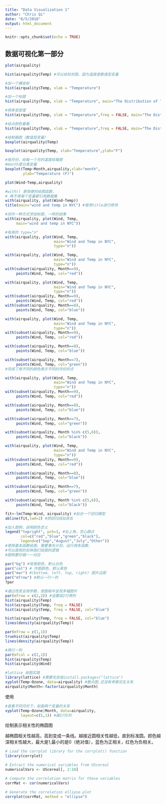```yaml
---
title: "Data Visualization 1"
author: "Chris Qi"
date: "8/5/2018"
output: html_document
---
```


```r
knitr::opts_chunk$set(echo = TRUE)
```

## 数据可视化第一部分
```r
plot(airquality)
```

```r
hist(airquality$Temp) #可以绘柱状图，因为温度是数值型变量
```

```r
#加一个横坐标
hist(airquality$Temp, xlab = "Temperature")
```

```r
#加一个标题
hist(airquality$Temp, xlab = "Temperature", main="The Distribution of Temperature")
```

```r
#频率变密度
hist(airquality$Temp, xlab = "Temperature",freq = FALSE, main="The Distribution of Temperature")

```

```r
#给点颜色看看
hist(airquality$Temp, xlab = "Temperature",freq = FALSE, main="The Distribution of Temperature",col="red")
```

```r
#绘制箱图（数值型变量）
boxplot(airquality$Temp) 
```

```r
boxplot(airquality$Temp, xlab="Temperature",ylab="F")
```

```r
#按月份，给每一个月的温度绘箱图
#month是分类变量
boxplot(Temp~Month,airquality,xlab="month", 
        ylab="Temperature (F)")
```

```r
plot(Wind~Temp,airquality)
```

```r
#with() 更简便的绘图函数，
# 再不用每个变量都引用数据集
with(airquality, plot(Wind~Temp))
title(main="wind and temp in NYC") #使用title进行修饰
```

```r
#另外一种方式添加标题，一样的结果
with(airquality, plot(Wind, Temp,
     main="wind and temp in NYC")) 
```

```r
#有用的 type="n"
with(airquality, plot(Wind, Temp,
                      main="Wind and Temp in NYC",
                      type="n"))
```

```r
with(airquality, plot(Wind, Temp,
                      main="Wind and Temp in NYC",
                      type="n"))
with(subset(airquality, Month==9), 
     points(Wind, Temp, col="red"))
```

```r
with(airquality, plot(Wind, Temp,
                      main="Wind and Temp in NYC",
                      type="n"))
with(subset(airquality, Month==9), 
     points(Wind, Temp, col="red"))
with(subset(airquality, Month==8), 
     points(Wind, Temp, col="blue"))
```

```r
with(airquality, plot(Wind, Temp,
                      main="Wind and Temp in NYC",
                      type="n"))
with(subset(airquality, Month==9), 
     points(Wind, Temp, col="red"))

with(subset(airquality, Month==8), 
     points(Wind, Temp, col="blue"))

with(subset(airquality, Month==7), 
     points(Wind, Temp, col="green"))
#完成了用不同的颜色表示不同的月份的点
```

```r
with(airquality, plot(Wind, Temp,
                      main="Wind and Temp in NYC",
                      type="n"))
with(subset(airquality, Month==9), 
     points(Wind, Temp, col="red"))

with(subset(airquality, Month==8), 
     points(Wind, Temp, col="blue"))

with(subset(airquality, Month==7), 
     points(Wind, Temp, col="green"))

with(subset(airquality, Month %in% c(5,6)), 
     points(Wind, Temp, col="black"))
```

```r
with(airquality, plot(Wind, Temp,
                      main="Wind and Temp in NYC",
                      type="n"))
with(subset(airquality, Month==9), 
     points(Wind, Temp, col="red"))

with(subset(airquality, Month==8), 
     points(Wind, Temp, col="blue"))

with(subset(airquality, Month==7), 
     points(Wind, Temp, col="green"))

with(subset(airquality, Month %in% c(5,6)), 
     points(Wind, Temp, col="black"))

fit<-lm(Temp~Wind, airquality) #拟合一个回归模型
abline(fit,lwd=2) #把回归线加进去

#加入图例，说明颜色含义
legend("topright", pch=1, #右上角，空心圆点
       col=c("red","blue","green","black"),
       legend=c("Sep","August","July","Other"))
#使用基本函数绘图，需要事先计划，运行很多函数，
#可以直观的反映我们绘图的逻辑
#图例要仔细一一对应
```


```r
par("bg") #背景颜色，默认白色
par("col") # 作图颜色，默认黑色
par("mar") #(bottom, left, top, right) 图片边距
par("mfrow") #默认一行一列
?par
```

```r
#通过改变全局参数，使面板中呈现多幅图片
par(mfrow = c(2,2)) #设置成2行两列
hist(airquality$Temp)
hist(airquality$Temp, freq = FALSE)
hist(airquality$Temp, freq = FALSE, col="blue")

hist(airquality$Temp, freq = FALSE, col="blue")
lines(density(airquality$Temp))

par(mfrow = c(1,1))
truehist(airquality$Temp)
lines(density(airquality$Temp))
```

```r
#两行一列
par(mfcol = c(2,1))
hist(airquality$Temp)
hist(airquality$Wind)
```

```r
#lattice 绘图实践
library(lattice) #需要先安装install.packages("lattice")
xyplot(Temp~Ozone, data=airquality) #散点图,还没有考察交互关系
airquality$Month<-factor(airquality$Month)
```

使用
```r
#查看不同月份下，前面两个变量的关系
xyplot(Temp~Ozone|Month, data=airquality,
       layout=c(5,1)) #画1行5列
```


绘制表示相关性的椭圆图

越椭圆相关性越高，高到变成一条线。越接近圆相关性越低，直到标准圆。颜色越深相关性越大，最大是1,最小的是0（绝对值），蓝色为正相关，红色为负相关。
```r
# Load the corrplot library for the corrplot() function
library(corrplot)

# Extract the numerical variables from UScereal
numericalVars <- UScereal[, 2:10]

# Compute the correlation matrix for these variables
corrMat <- cor(numericalVars)

# Generate the correlation ellipse plot
corrplot(corrMat, method = "ellipse")

```
